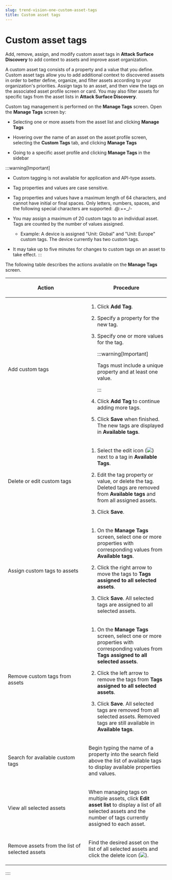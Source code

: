 ```yaml
---
slug: trend-vision-one-custom-asset-tags
title: Custom asset tags
---
```

# Custom asset tags

Add, remove, assign, and modify custom asset tags in **Attack Surface Discovery** to add context to assets and improve asset organization.

A custom asset tag consists of a property and a value that you define. Custom asset tags allow you to add additional context to discovered assets in order to better define, organize, and filter assets according to your organization's priorities. Assign tags to an asset, and then view the tags on the associated asset profile screen or card. You may also filter assets for specific tags from the asset lists in **Attack Surface Discovery**.

Custom tag management is performed on the **Manage Tags** screen. Open the **Manage Tags** screen by:

- Selecting one or more assets from the asset list and clicking **Manage Tags**

- Hovering over the name of an asset on the asset profile screen, selecting the **Custom Tags** tab, and clicking **Manage Tags**

- Going to a specific asset profile and clicking **Manage Tags** in the sidebar

:::warning[Important]

- Custom tagging is not available for application and API-type assets.

- Tag properties and values are case sensitive.

- Tag properties and values have a maximum length of 64 characters, and cannot have initial or final spaces. Only letters, numbers, spaces, and the following special characters are supported: .@:+=\_/-

- You may assign a maximum of 20 custom tags to an individual asset. Tags are counted by the number of values assigned.

  - Example: A device is assigned "Unit: Global" and "Unit: Europe" custom tags. The device currently has two custom tags.

- It may take up to five minutes for changes to custom tags on an asset to take effect.
:::

The following table describes the actions available on the **Manage Tags** screen.

<table>
<colgroup>
<col style="width: 50%" />
<col style="width: 50%" />
</colgroup>
<thead>
<tr>
<th><p>Action</p></th>
<th><p>Procedure</p></th>
</tr>
</thead>
<tbody>
<tr>
<td><p>Add custom tags</p></td>
<td><ol>
<li>Click <strong>Add Tag</strong>.</li>
<li><p>Specify a property for the new tag.</p></li>
<li><p>Specify one or more values for the tag.</p>


:::warning[Important]

Tags must include a unique property and at least one value.


:::

</li>
<li><p>Click <strong>Add Tag</strong> to continue adding more tags.</p></li>
<li><p>Click <strong>Save</strong> when finished. The new tags are displayed in <strong>Available tags</strong>.</p></li>
</ol></td>
</tr>
<tr>
<td><p>Delete or edit custom tags</p></td>
<td><ol>
<li>Select the edit icon (<img src="./images/edit_icon=GUID-1F1D1164-5310-4D6D-ACD0-6049C86960AF.webp" />) next to a tag in <strong>Available Tags</strong>.</li>
<li><p>Edit the tag property or value, or delete the tag. Deleted tags are removed from <strong>Available tags</strong> and from all assigned assets.</p></li>
<li><p>Click <strong>Save</strong>.</p></li>
</ol></td>
</tr>
<tr>
<td><p>Assign custom tags to assets</p></td>
<td><ol>
<li><p>On the <strong>Manage Tags</strong> screen, select one or more properties with corresponding values from <strong>Available tags</strong>.</p></li>
<li><p>Click the right arrow to move the tags to <strong>Tags assigned to all selected assets</strong>.</p></li>
<li><p>Click <strong>Save</strong>. All selected tags are assigned to all selected assets.</p></li>
</ol></td>
</tr>
<tr>
<td><p>Remove custom tags from assets</p></td>
<td><ol>
<li><p>On the <strong>Manage Tags</strong> screen, select one or more properties with corresponding values from <strong>Tags assigned to all selected assets</strong>.</p></li>
<li><p>Click the left arrow to remove the tags from <strong>Tags assigned to all selected assets</strong>.</p></li>
<li><p>Click <strong>Save</strong>. All selected tags are removed from all selected assets. Removed tags are still available in <strong>Available tags</strong>.</p></li>
</ol></td>
</tr>
<tr>
<td><p>Search for available custom tags</p></td>
<td><p>Begin typing the name of a property into the search field above the list of available tags to display available properties and values.</p></td>
</tr>
<tr>
<td><p>View all selected assets</p></td>
<td><p>When managing tags on multiple assets, click <strong>Edit asset list</strong> to display a list of all selected assets and the number of tags currently assigned to each asset.</p></td>
</tr>
<tr>
<td><p>Remove assets from the list of selected assets</p></td>
<td><p>Find the desired asset on the list of all selected assets and click the delete icon (<img src="./images/trash_icon=GUID-47cf6867-6315-438e-8670-86ff36f22a28.webp" />).</p></td>
</tr>
</tbody>
</table>
::::
